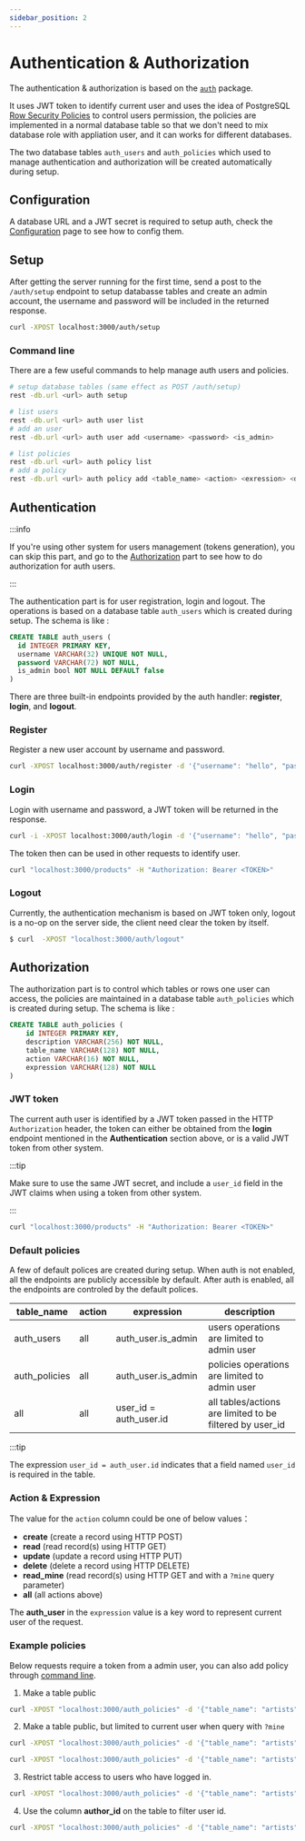 ```yaml
---
sidebar_position: 2
---
```



# Authentication & Authorization

The authentication & authorization is based on the [`auth`](https://github.com/rest-go/rest/tree/main/pkg/auth) package.

It uses JWT token to identify current user and uses the idea of PostgreSQL [Row Security Policies](https://www.postgresql.org/docs/current/ddl-rowsecurity.html) to control users permission, the policies are implemented in a normal database table so that we don't need to mix database role with appliation user, and it can works for different databases. 

The two database tables `auth_users` and `auth_policies` which used to manage authentication and authorization will be created automatically during setup.

## Configuration

A database URL and a JWT secret is required to setup auth, check the [Configuration](/docs/getting-started/configuration) page to see how to config them.

## Setup

After getting the server running for the first time, send a post to the `/auth/setup` endpoint to setup databasse tables and create an admin account, the username and password will be included in the returned response.

```bash
curl -XPOST localhost:3000/auth/setup
```

### Command line

There are a few useful commands to help manage auth users and policies.

```bash
# setup database tables (same effect as POST /auth/setup)
rest -db.url <url> auth setup

# list users
rest -db.url <url> auth user list
# add an user
rest -db.url <url> auth user add <username> <password> <is_admin>

# list policies
rest -db.url <url> auth policy list
# add a policy
rest -db.url <url> auth policy add <table_name> <action> <exression> <description>
```

## Authentication

:::info

If you're using other system for users management (tokens generation), you can skip this part, and go to the [Authorization](/docs/guides/auth#authorization) part to see how to do authorization for auth users.

:::

The authentication part is for user registration, login and logout. The operations is based on a database table `auth_users` which is created during setup. The schema is like :
```sql
CREATE TABLE auth_users (
  id INTEGER PRIMARY KEY,
  username VARCHAR(32) UNIQUE NOT NULL,
  password VARCHAR(72) NOT NULL,
  is_admin bool NOT NULL DEFAULT false
)
```

There are three built-in endpoints provided by the auth handler: **register**, **login**, and **logout**.

### Register

Register a new user account by username and password.

``` bash
curl -XPOST localhost:3000/auth/register -d '{"username": "hello", "password":"world"}'
```

### Login

Login with username and password, a JWT token will be returned in the response.

```bash
curl -i -XPOST localhost:3000/auth/login -d '{"username": "hello", "password":"world"}
```

The token then can be used in other requests to identify user. 

```bash
curl "localhost:3000/products" -H "Authorization: Bearer <TOKEN>"
```


### Logout

Currently, the authentication mechanism is based on JWT token only, logout is a no-op on the
server side, the client need clear the token by itself.

```bash
$ curl  -XPOST "localhost:3000/auth/logout"
```


## Authorization

The authorization part is to control which tables or rows one user can access, the policies are maintained in a database table `auth_policies` which is created during setup. The schema is like :

```sql
CREATE TABLE auth_policies (
	id INTEGER PRIMARY KEY,
	description VARCHAR(256) NOT NULL,
	table_name VARCHAR(128) NOT NULL,
	action VARCHAR(16) NOT NULL,
	expression VARCHAR(128) NOT NULL
)
```


  
### JWT token

The current auth user is identified by a JWT token passed in the HTTP `Authorization` header, the token can either be obtained from the **login** endpoint mentioned in the **Authentication** section above, or is a valid JWT token from other system.

:::tip

Make sure to use the same JWT secret, and include a `user_id` field  in the JWT claims when using a token from other system.

:::

```bash
curl "localhost:3000/products" -H "Authorization: Bearer <TOKEN>"
```

### Default policies

A few of default polices are created during setup. When auth is not enabled, all the endpoints are publicly accessible by default. After auth is enabled, all the endpoints are controled by the default polices.

| table_name | action | expression | description |
|---|---|---|---|
| auth_users    | all | auth_user.is_admin | users operations are limited to admin user |
| auth_policies | all | auth_user.is_admin | policies operations are limited to admin user |
| all           | all | user_id = auth_user.id | all tables/actions are limited to be filtered by user_id |

:::tip

The expression `user_id = auth_user.id` indicates that a field named `user_id` is required in the table.

### Action & Expression

The value for the `action` column could be one of below values：

- **create** (create a record using HTTP POST)
- **read**   (read record(s) using HTTP GET)
- **update** (update a record using HTTP PUT)
- **delete** (delete a record using HTTP DELETE)
- **read_mine**   (read record(s) using HTTP GET and with a `?mine` query parameter)
- **all**   (all actions above)

The **auth_user** in the `expression` value is a key word to represent current user of the request.

### Example policies

Below requests require a token from a admin user, you can also add policy through [command line](/docs/guides/auth#command-line).

1. Make a table public

```bash
curl -XPOST "localhost:3000/auth_policies" -d '{"table_name": "artists", "action": "all", "expression":"", "description":"make artists public"}'
```

2. Make a table public, but limited to current user when query with `?mine`

```bash
curl -XPOST "localhost:3000/auth_policies" -d '{"table_name": "artists", "action": "all", "expression":"", "description":"make artists public, but limit read_mine"}'

curl -XPOST "localhost:3000/auth_policies" -d '{"table_name": "artists", "action": "read_mine", "expression":"user_id=auth_user.id", "description":"make artists public, but limit read_mine"}'
```

3. Restrict table access to users who have logged in.

```bash
curl -XPOST "localhost:3000/auth_policies" -d '{"table_name": "artists", "action": "all", "expression":"auth_user.is_authenticated", "description":"restrict table access to users who have logged in"}'
```

4. Use the column **author_id** on the table to filter user id.

```bash
curl -XPOST "localhost:3000/auth_policies" -d '{"table_name": "artists", "action": "all", "expression":"author_id=auth_user.id","description":"use author_id column"}'
```
